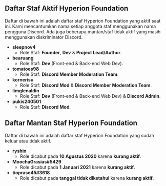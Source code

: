 ## Daftar Staf Aktif Hyperion Foundation
Daftar di bawah ini adalah daftar staf Hyperion Foundation yang aktif saat ini. Kami mencantumkan nama setiap anggota staf menggunakan nama pengguna Discord.
Ada juga beberapa mantan/staf tidak aktif yang masih menggunakan diskriminator Discord.

- **sleepnov4**
  - Role Staf: **Founder**, **Dev** & **Project Lead/Author**.
- **bearuang**
  - Role Staf: **Dev** (Front-end & Back-end Web Dev).
- **tomatoes98**
  - Role Staf: **Discord Member Moderation Team**.
- **kornerisu**
  - Role Staf: **Discord Mod** & **Discord Member Moderation Team**.
- **limglenaldin**
  - Role Staf: **Dev** (Front-end & Back-end Web Dev) & **Discord Admin**.
- **pukis240501**
  - Role Staf: **Discord Mod**.

## Daftar Mantan Staf Hyperion Foundation
Daftar di bawah ini adalah daftar staf Hyperion Foundation yang sudah keluar atau tidak aktif.

- **ryshin**
  - Role dicabut pada **10 Agustus 2020** karena **kurang aktif**.
- **MoochaGrasias#5429**
  - Role dicabut pada **1 Januari 2021** karena **kurang aktif**.
- **tioprase45#3618**
  - Role dicabut pada **tanggal tidak diketahui** karena **kurang aktif**.